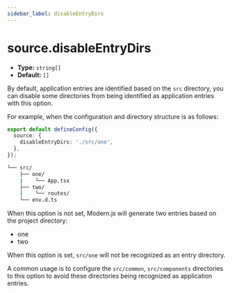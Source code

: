 ```yaml
---
sidebar_label: disableEntryDirs
---
```


# source.disableEntryDirs

- **Type:** `string[]`
- **Default:** `[]`

By default, application entries are identified based on the `src` directory, you can disable some directories from being identified as application entries with this option.

For example, when the configuration and directory structure is as follows:

```ts title="modern.config.ts"
export default defineConfig({
  source: {
    disableEntryDirs: './src/one',
  },
});
```

```bash title="Project directory structure"
└── src/
    ├── one/
    |    └── App.tsx
    ├── two/
    |    └── routes/
    └── env.d.ts
```

When this option is not set, Modern.js will generate two entries based on the project directory:

- one
- two

When this option is set, `src/one` will not be recognized as an entry directory.

A common usage is to configure the `src/common`, `src/components` directories to this option to avoid these directories being recognized as application entries.
